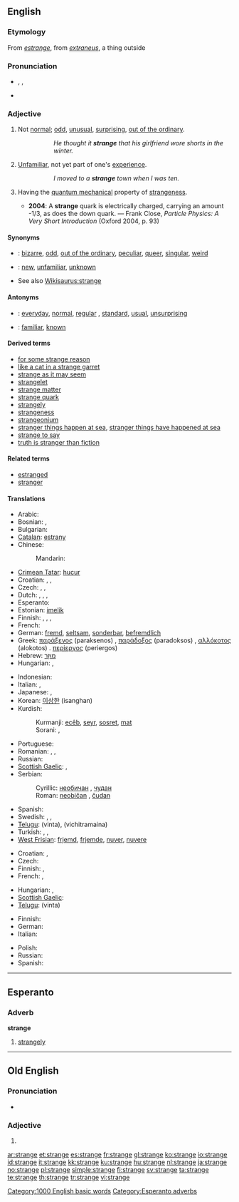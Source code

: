 {{also|Stränge}}
==English==
{{rank|reached|appeared|spoke|462|strange|force|character|taking}}

===Etymology===
From {{etyl|fro}} ''[[estrange]]'', from {{etyl|la}} ''[[extraneus]]'', a thing outside

===Pronunciation===
* {{enPR|strānj}}, {{IPA|/streɪndʒ/}}, {{SAMPA|/streIndZ/}}
* {{audio|en-us-strange.ogg|Audio (US)}}

===Adjective===
{{en-adj|strang|er}}

# Not [[normal]]; [[odd]], [[unusual]], [[surprising]], [[out of the ordinary]].
#:: ''He thought it '''strange''' that his girlfriend wore shorts in the winter.''
# [[unfamiliar|Unfamiliar]], not yet part of one's [[experience]].
#:: ''I moved to a '''strange''' town when I was ten.''
# {{physics}} Having the [[quantum mechanical]] property of [[strangeness]].
#* '''2004''': A '''strange''' quark is electrically charged, carrying an amount -1/3, as does the down quark. — Frank Close, ''Particle Physics: A Very Short Introduction'' (Oxford 2004, p. 93)

====Synonyms====
* {{italbrac|not normal}}: [[bizarre]], [[odd]], [[out of the ordinary]], [[peculiar]], [[queer]], [[singular]], [[weird]]
* {{italbrac|not part of one's experience}}: [[new]], [[unfamiliar]], [[unknown]]
* See also [[Wikisaurus:strange]]

====Antonyms====
* {{italbrac|not normal}}: [[everyday]], [[normal]], [[regular]] {{italbrac|especially US}}, [[standard]], [[usual]], [[unsurprising]]
* {{italbrac|not part of one's experience}}: [[familiar]], [[known]]

====Derived terms====
* [[for some strange reason]]
* [[like a cat in a strange garret]]
* [[strange as it may seem]]
* [[strangelet]]
* [[strange matter]]
* [[strange quark]]
* [[strangely]]
* [[strangeness]]
* [[strangeonium]]
* [[stranger things happen at sea]], [[stranger things have happened at sea]]
* [[strange to say]]
* [[truth is stranger than fiction]]

====Related terms====
* [[estranged]]
* [[stranger]]

====Translations====
{{trans-top|not normal}}
* Arabic: {{t|ar|غريف|tr=ghariib|sc=Arab}}
* Bosnian: {{t-|bs|neobičan|m}}, {{t-|bs|čudan|m}}
* Bulgarian: {{t+|bg|странен|m|tr=stranen|sc=Cyrl}}
* [[Catalan]]: [[estrany]] {{m}}
* Chinese:
*: Mandarin: {{t-|cmn|奇怪|tr=qíguài|sc=Hani|xs=Mandarin}}
* [[Crimean Tatar]]: [[hucur]]
* Croatian: {{t-|hr|neobičan|alt=nȅobičan}}, {{t-|hr|čudan|alt=čȕdan}}, {{t|hr|čudnovat|alt=čȕdnovāt}}
* Czech: {{t-|cs|zvláštní|m}}, {{t-|cs|divný|m}}, {{t-|cs|podivný|m}}
* Dutch: {{t+|nl|vreemd}}, {{t+|nl|vreemde}}, {{t+|nl|raar}}, {{t-|nl|rare}}
* Esperanto: {{t-|eo|stranga|xs=Esperanto}}
* Estonian: [[imelik]]
* Finnish: {{t+|fi|outo}}, {{t+|fi|vieras}}, {{t+|fi|kummallinen}}, {{t-|fi|ihmeellinen}}
* French: {{t+|fr|étrange|m|f}}
* German: [[fremd]], [[seltsam]], [[sonderbar]], [[befremdlich]]
* Greek: [[παράξενος]] (paraksenos) {{m}}, [[παράδοξος]] (paradoksos) {{m}}, [[αλλόκοτος]] (alokotos) {{m}}. [[περίεργος]] (periergos) {{m}}
* Hebrew: [[מוּזָר]]
* Hungarian: {{t+|hu|különös}}, {{t+|hu|furcsa}}
{{trans-mid}}
* Indonesian: {{t-|id|aneh|xs=Indonesian}}
* Italian: {{t+|it|strano|m}}, {{t-|it|strana|f}}
* Japanese: {{t-|ja|変な|tr=へんな, hen-na|sc=Jpan}},  {{t|ja|奇妙な|tr=きみょうな, kimyō-na|sc=Jpan}}
* Korean: [[이상한]] (isanghan)
* Kurdish:
*: Kurmanji: [[ecêb]], [[seyr]], [[sosret]], [[mat]]
*: Sorani:  {{t|ku|عه‌نتیکه|tr=`anteeka|sc=ku-Arab}}, {{t|ku|سه‌یر|tr=sair|sc=ku-Arab}}
* Portuguese: {{t+|pt|estranho|m}}
* Romanian: {{t+|ro|ciudat}}, {{t-|ro|straniu}}, {{t-|ro|neobişnuit}}
* Russian: {{t+|ru|странный|m|tr=stránnyj|sc=Cyrl}}
* [[Scottish Gaelic]]: {{t-|gd|annasach|xs=Scottish Gaelic}}, {{t-|gd|neònach|xs=Scottish Gaelic}}
* Serbian:
*: Cyrillic: [[необичан]] {{m}}, [[чудан]] {{m}}
*: Roman: [[neobičan]] {{m}}, [[čudan]] {{m}}
* Spanish: {{t-|es|extraño|m}}
* Swedish: {{t+|sv|främmande}}, {{t+|sv|konstig}}, {{t+|sv|underlig}}
* [[Telugu]]: {{t|te|వింత|sc=Telu}} (vinta), {{t|te|విచిత్రమైన|sc=Telu}} (vichitramaina)
* Turkish: {{t+|tr|garip}}, {{t+|tr|tuhaf}}, {{t+|tr|yabancı}}
* [[West Frisian]]: [[frjemd]], [[frjemde]], [[nuver]], [[nuvere]]
{{trans-bottom}}

{{trans-top|not yet part of one’s experience}}
* Croatian: {{t-|hr|stran|alt=strȃn}}, {{t-|hr|čudan|alt=čȕdan}}
* Czech: {{t-|cs|cizí|m}}
* Finnish: {{t+|fi|outo}}, {{t+|fi|tuntematon}}
* French: {{t+|fr|inconnu|m}}, {{t+|fr|inconnue|f}}
{{trans-mid}}
* Hungarian: {{t+|hu|ismeretlen}}, {{t+|hu|idegen}}
* [[Scottish Gaelic]]: {{t-|gd|coimheach|xs=Scottish Gaelic}}
* [[Telugu]]: {{t|te|వింత|sc=Telu}} (vinta)
{{trans-bottom}}

{{trans-top|in quantum mechanics}}
* Finnish: {{t+|fi|outo}}
* German: {{t+|de|seltsam}}
* Italian: {{t+|it|strano}}
{{trans-mid}}
* Polish: {{t+|pl|dziwny}}
* Russian: {{t+|ru|странный|tr=stránnyj|sc=Cyrl}}
* Spanish: {{t-|es|extraño}}
{{trans-bottom}}

[[Category:1000 English basic words]]

----

==Esperanto==

===Adverb===
'''strange'''

# [[strangely]]

[[Category:Esperanto adverbs]]

----

==Old English==

===Pronunciation===
* {{IPA|/ˈstrɑŋge/|lang=ang}}

===Adjective===
{{infl|ang|adjective form}}

# {{form of|Inflected form|[[strang]]|lang=Old English}}

[[ar:strange]]
[[et:strange]]
[[es:strange]]
[[fr:strange]]
[[gl:strange]]
[[ko:strange]]
[[io:strange]]
[[id:strange]]
[[it:strange]]
[[kk:strange]]
[[ku:strange]]
[[hu:strange]]
[[nl:strange]]
[[ja:strange]]
[[no:strange]]
[[pl:strange]]
[[simple:strange]]
[[fi:strange]]
[[sv:strange]]
[[ta:strange]]
[[te:strange]]
[[th:strange]]
[[tr:strange]]
[[vi:strange]]